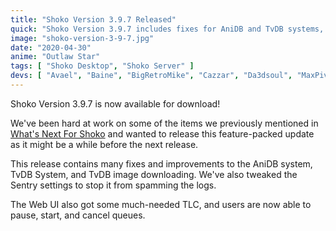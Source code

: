 ```yaml
---
title: "Shoko Version 3.9.7 Released"
quick: "Shoko Version 3.9.7 includes fixes for AniDB and TvDB systems, improvements to TvDB image downloading, and updates to the Web UI."
image: "shoko-version-3-9-7.jpg"
date: "2020-04-30"
anime: "Outlaw Star"
tags: [ "Shoko Desktop", "Shoko Server" ]
devs: [ "Avael", "Baine", "BigRetroMike", "Cazzar", "Da3dsoul", "MaxPiva", "Mohan226", "Wat" ]
---
```


Shoko Version 3.9.7 is now available for download!

We've been hard at work on some of the items we previously mentioned
in [What's Next For Shoko](https://shokoanime.com/blog/whats-next-for-shoko/) and wanted to release this feature-packed
update as it might be a while before the next release.

This release contains many fixes and improvements to the AniDB system, TvDB System, and TvDB image downloading. We've
also tweaked the Sentry settings to stop it from spamming the logs.

The Web UI also got some much-needed TLC, and users are now able to pause, start, and cancel queues.
